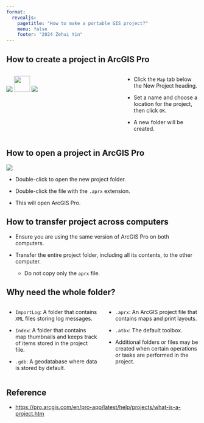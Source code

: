 ```yaml
---
format: 
  revealjs:
    pagetitle: "How to make a portable GIS project?"
    menu: false
    footer: "2024 Zehui Yin"
---
```


## How to create a project in ArcGIS Pro

:::: {.columns}

::: {.column width="60%"}
```{=html}
<p>
<img src="./images/portable-1.png"/>
<img src="./images/portable-2.png" style="height: 3em;"/>
<img src="./images/portable-3.png"/>
<p>
```
:::

::: {.column width="40%"}

- Click the `Map` tab below the New Project heading.

- Set a name and choose a location for the project, then click `OK`.

- A new folder will be created.

:::
::::

## How to open a project in ArcGIS Pro

```{=html}
<p>
<img src="./images/portable-4.png"/>
<p>
```

- Double-click to open the new project folder.

- Double-click the file with the `.aprx` extension.

- This will open ArcGIS Pro.

## How to transfer project across computers

- Ensure you are using the same version of ArcGIS Pro on both computers.

- Transfer the entire project folder, including all its contents, to the other computer.
  - Do not copy only the `aprx` file.
  
## Why need the whole folder?

:::: {.columns}

::: {.column width="50%"}
- `ImportLog`: A folder that contains `XML` files storing log messages.

- `Index`: A folder that contains map thumbnails and keeps track of items stored in the project file.

- `.gdb`: A geodatabase where data is stored by default.
:::

::: {.column width="50%"}
- `.aprx`: An ArcGIS project file that contains maps and print layouts.

- `.atbx`: The default toolbox.

- Additional folders or files may be created when certain operations or tasks are performed in the project.
:::
::::

## Reference

- [https://pro.arcgis.com/en/pro-app/latest/help/projects/what-is-a-project.htm](https://pro.arcgis.com/en/pro-app/latest/help/projects/what-is-a-project.htm)
